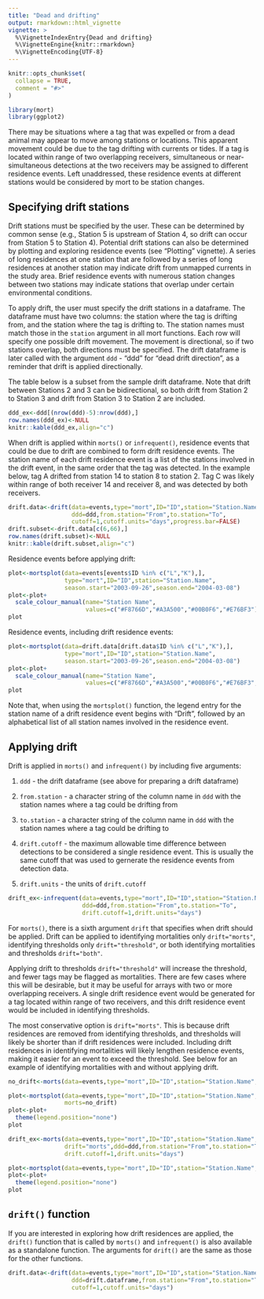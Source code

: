 ```yaml
---
title: "Dead and drifting"
output: rmarkdown::html_vignette
vignette: >
  %\VignetteIndexEntry{Dead and drifting}
  %\VignetteEngine{knitr::rmarkdown}
  %\VignetteEncoding{UTF-8}
---
```


```r
knitr::opts_chunk$set(
  collapse = TRUE,
  comment = "#>"
)
```

```r
library(mort)
library(ggplot2)
```
There may be situations where a tag that was expelled or from a dead animal may appear to move among stations or locations. This apparent movement could be due to the tag drifting with currents or tides. If a tag is located within range of two overlapping receivers, simultaneous or near-simultaneous detections at the two receivers may be assigned to different residence events. Left unaddressed, these residence events at different stations would be considered by mort to be station changes.

## Specifying drift stations 
Drift stations must be specified by the user. These can be determined by common sense (e.g., Station 5 is upstream of Station 4, so drift can occur from Station 5 to Station 4). Potential drift stations can also be determined by plotting and exploring residence events (see "Plotting" vignette). A series of long residences at one station that are followed by a series of long residences at another station may indicate drift from unmapped currents in the study area. Brief residence events with numerous station changes between two stations may indicate stations that overlap under certain environmental conditions. 

To apply drift, the user must specify the drift stations in a dataframe. The dataframe must have two columns: the station where the tag is drifting from, and the station where the tag is drifting to. The station names must match those in the `station` argument in all mort functions. Each row will specify one possible drift movement. The movement is directional, so if two stations overlap, both directions must be specified. The drift dataframe is later called with the argument `ddd` - "ddd" for "dead drift direction", as a reminder that drift is applied directionally. 

The table below is a subset from the sample drift dataframe. Note that drift between Stations 2 and 3 can be bidirectional, so both drift from Station 2 to Station 3 and drift from Station 3 to Station 2 are included. 

```r
ddd_ex<-ddd[(nrow(ddd)-5):nrow(ddd),]
row.names(ddd_ex)<-NULL
knitr::kable(ddd_ex,align="c")
```

When drift is applied within `morts()` or `infrequent()`, residence events that could be due to drift are combined to form drift residence events. The station name of each drift residence event is a list of the stations involved in the drift event, in the same order that the tag was detected. In the example below, tag A drifted from station 14 to station 8 to station 2. Tag C was likely within range of both receiver 14 and receiver 8, and was detected by both receivers. 

```r
drift.data<-drift(data=events,type="mort",ID="ID",station="Station.Name",
                  ddd=ddd,from.station="From",to.station="To",
                  cutoff=1,cutoff.units="days",progress.bar=FALSE)
drift.subset<-drift.data[c(6,66),]
row.names(drift.subset)<-NULL
knitr::kable(drift.subset,align="c")
```

Residence events before applying drift: 
```r
plot<-mortsplot(data=events[events$ID %in% c("L","K"),],
                type="mort",ID="ID",station="Station.Name",
                season.start="2003-09-26",season.end="2004-03-08")
plot<-plot+
  scale_colour_manual(name="Station Name",
                      values=c("#F8766D","#A3A500","#00B0F6","#E76BF3"))
plot
```

Residence events, including drift residence events: 
```r
plot<-mortsplot(data=drift.data[drift.data$ID %in% c("L","K"),],
                type="mort",ID="ID",station="Station.Name",
                season.start="2003-09-26",season.end="2004-03-08")
plot<-plot+
  scale_colour_manual(name="Station Name",
                      values=c("#F8766D","#A3A500","#00B0F6","#E76BF3","#00BF7D"))
plot
```

Note that, when using the `mortsplot()` function, the legend entry for the station name of a drift residence event begins with "Drift", followed by an alphabetical list of all station names involved in the residence event. 

## Applying drift 
Drift is applied in `morts()` and `infrequent()` by including five arguments: 

#. `ddd` - the drift dataframe (see above for preparing a drift dataframe)

#. `from.station` - a character string of the column name in `ddd` with the station names where a tag could be drifting from

#. `to.station` - a character string of the column name in `ddd` with the station names where a tag could be drifting to

#. `drift.cutoff` - the maximum allowable time difference between detections to be considered a single residence event. This is usually the same cutoff that was used to gernerate the residence events from detection data. 

#. `drift.units` - the units of `drift.cutoff`

```r
drift_ex<-infrequent(data=events,type="mort",ID="ID",station="Station.Name",
                     ddd=ddd,from.station="From",to.station="To",
                     drift.cutoff=1,drift.units="days")
```

For `morts()`, there is a sixth argument `drift` that specifies when drift should be applied. Drift can be applied to identifying mortalities only `drift="morts"`, identifying thresholds only `drift="threshold"`, or both identifying mortalities and thresholds `drift="both"`.

Applying drift to thresholds `drift="threshold"` will increase the threshold, and fewer tags may be flagged as mortalities. There are few cases where this will be desirable, but it may be useful for arrays with two or more overlapping receivers. A single drift residence event would be generated for a tag located within range of two receivers, and this drift residence event would be included in identifying thresholds. 

The most conservative option is `drift="morts"`. This is because drift residences are removed from identifying thresholds, and thresholds will likely be shorter than if drift residences were included. Including drift residences in identifying mortalities will likely lengthen residence events, making it easier for an event to exceed the threshold. See below for an example of identifying mortalities with and without applying drift. 

```r
no_drift<-morts(data=events,type="mort",ID="ID",station="Station.Name",method="all")
```
```r
plot<-mortsplot(data=events,type="mort",ID="ID",station="Station.Name",
                morts=no_drift)
plot<-plot+
  theme(legend.position="none")
plot
```

```r
drift_ex<-morts(data=events,type="mort",ID="ID",station="Station.Name",method="all",
                drift="morts",ddd=ddd,from.station="From",to.station="To",
                drift.cutoff=1,drift.units="days")
```
```r
plot<-mortsplot(data=events,type="mort",ID="ID",station="Station.Name",morts=drift_ex)
plot<-plot+
  theme(legend.position="none")
plot
```

## `drift()` function
If you are interested in exploring how drift residences are applied, the `drift()` function that is called by `morts()` and `infrequent()` is also available as a standalone function. The arguments for `drift()` are the same as those for the other functions. 

```r
drift.data<-drift(data=events,type="mort",ID="ID",station="Station.Name",
                  ddd=drift.dataframe,from.station="From",to.station="To",
                  cutoff=1,cutoff.units="days")
```




